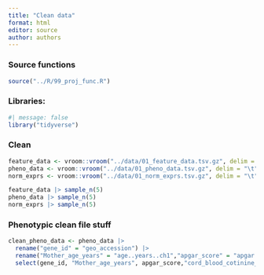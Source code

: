 ```yaml
---
title: "Clean data"
format: html
editor: source
author: authors
---
```


### Source functions

```r
source("../R/99_proj_func.R")
```

### Libraries:

```r
#| message: false
library("tidyverse")
```

### Clean

```r

feature_data <- vroom::vroom("../data/01_feature_data.tsv.gz", delim = "\t")
pheno_data <- vroom::vroom("../data/01_pheno_data.tsv.gz", delim = "\t")
norm_exprs <- vroom::vroom("../data/01_norm_exprs.tsv.gz", delim = "\t")

```

```r

feature_data |> sample_n(5)
pheno_data |> sample_n(5)
norm_exprs |> sample_n(5)

```

### Phenotypic clean file stuff

```r
clean_pheno_data <- pheno_data |>
  rename("gene_id" = "geo_accession") |>
  rename("Mother_age_years" = "age..years..ch1","apgar_score" = "apgar.score..5s..ch1", "cord_blood_cotinine_ng_ml" = "cord.blood.cotinine..ng.ml..ch1", "gestational_age_weeks" = "gestational.age..weeks..ch1", "maternal_blood_cotinine_ng_ml" ="maternal.blood.cotinine..ng.ml..ch1", "maternal_bmi" = "maternal.bmi.ch1", "smoking_status" = "smoking.status.ch1","newborn_weight_g"="newborn.weight..g..ch1") |>
  select(gene_id, "Mother_age_years", apgar_score,"cord_blood_cotinine_ng_ml","gestational_age_weeks","maternal_blood_cotinine_ng_ml",maternal_bmi,smoking_status,newborn_weight_g,sex, description)
```
